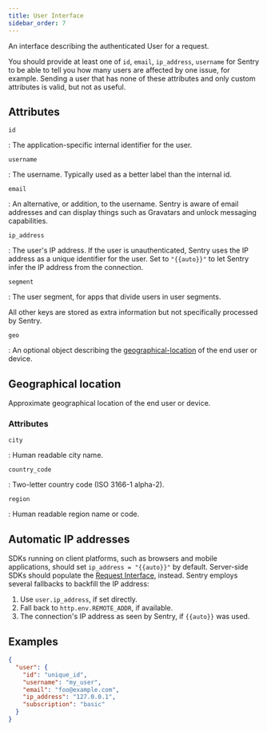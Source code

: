 ```yaml
---
title: User Interface
sidebar_order: 7
---
```


An interface describing the authenticated User for a request.

You should provide at least one of `id`, `email`, `ip_address`,
`username` for Sentry to be able to tell you how many users are
affected by one issue, for example. Sending a user that has none
of these attributes and only custom attributes is valid, but not as useful.

## Attributes

`id`

: The application-specific internal identifier for the user.

`username`

: The username. Typically used as a better label than the internal id.

`email`

: An alternative, or addition, to the username. Sentry is aware of email addresses and can display things such as Gravatars and unlock messaging capabilities.

`ip_address`

: The user's IP address. If the user is unauthenticated, Sentry uses the IP address as a unique identifier for the user. Set to `"{{auto}}"` to let Sentry infer the IP address from the connection.

`segment`

: The user segment, for apps that divide users in user segments.

All other keys are stored as extra information but not specifically processed by
Sentry.

`geo`

: An optional object describing the [geographical-location](#geo) of the end user or device.

## Geographical location

Approximate geographical location of the end user or device.

### Attributes

`city`

: Human readable city name.

`country_code`

: Two-letter country code (ISO 3166-1 alpha-2).

`region`

: Human readable region name or code.

## Automatic IP addresses

SDKs running on client platforms, such as browsers and mobile applications,
should set `ip_address = "{{auto}}"` by default. Server-side SDKs should
populate the [Request Interface](/sdk/event-payloads/request/), instead. Sentry
employs several fallbacks to backfill the IP address:

1. Use `user.ip_address`, if set directly.
2. Fall back to `http.env.REMOTE_ADDR`, if available.
3. The connection's IP address as seen by Sentry, if `{{auto}}` was used.

## Examples

```json
{
  "user": {
    "id": "unique_id",
    "username": "my_user",
    "email": "foo@example.com",
    "ip_address": "127.0.0.1",
    "subscription": "basic"
  }
}
```
